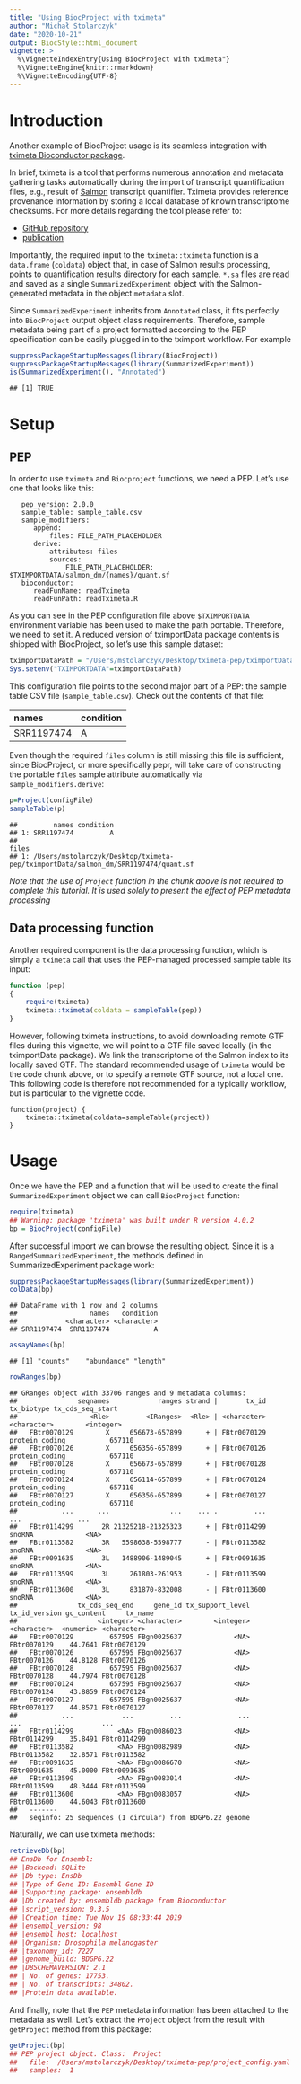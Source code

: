 ```yaml
---
title: "Using BiocProject with tximeta"
author: "Michał Stolarczyk"
date: "2020-10-21"
output: BiocStyle::html_document
vignette: >
  %\VignetteIndexEntry{Using BiocProject with tximeta"}
  %\VignetteEngine{knitr::rmarkdown}
  %\VignetteEncoding{UTF-8}
---
```



# Introduction

Another example of BiocProject usage is its seamless integration with [tximeta Bioconductor package](https://www.bioconductor.org/packages/release/bioc/html/tximeta.html).

In brief, tximeta is a tool that performs numerous annotation and metadata gathering tasks automatically during the import of transcript quantification files, e.g., result of [Salmon](https://salmon.readthedocs.io/en/latest/salmon.html) transcript quantifier. Tximeta provides reference provenance information by storing a local database of known transcriptome checksums. For more details regarding the tool please refer to:

- [GitHub repository](https://github.com/mikelove/tximeta)
- [publication](https://journals.plos.org/ploscompbiol/article?id=10.1371/journal.pcbi.1007664)

Importantly, the required input to the `tximeta::tximeta` function is a `data.frame` (`coldata`) object that, in case of Salmon results processing, points to quantification results directory for each sample. `*.sa` files are read and saved as a single `SummarizedExperiment` object with the Salmon-generated metadata in the object `metadata` slot.

Since `SummarizedExperiment` inherits from `Annotated` class, it fits perfectly into `BiocProject` output object class requirements. Therefore, sample metadata being part of a project formatted according to the PEP specification can be easily plugged in to the tximport workflow. For example 


```r
suppressPackageStartupMessages(library(BiocProject))
suppressPackageStartupMessages(library(SummarizedExperiment))
is(SummarizedExperiment(), "Annotated")
```

```
## [1] TRUE
```

# Setup

## PEP

In order to use `tximeta` and `Biocproject` functions, we need a PEP. Let's use one that looks like this:


```
   pep_version: 2.0.0
   sample_table: sample_table.csv
   sample_modifiers:
      append:
          files: FILE_PATH_PLACEHOLDER
      derive:
          attributes: files
          sources:
              FILE_PATH_PLACEHOLDER: $TXIMPORTDATA/salmon_dm/{names}/quant.sf
   bioconductor:
      readFunName: readTximeta
      readFunPath: readTximeta.R
```



As you can see in the PEP configuration file above `$TXIMPORTDATA` environment variable has been used to make the path portable. Therefore, we need to set it. A reduced version of tximportData package contents is shipped with BiocProject, so let's use this sample dataset:


```r
tximportDataPath = "/Users/mstolarczyk/Desktop/tximeta-pep/tximportData"
Sys.setenv("TXIMPORTDATA"=tximportDataPath)
```

This configuration file points to the second major part of a PEP: the 
sample table CSV file (`sample_table.csv`). Check out the contents of that file:

<table>
 <thead>
  <tr>
   <th style="text-align:left;"> names </th>
   <th style="text-align:left;"> condition </th>
  </tr>
 </thead>
<tbody>
  <tr>
   <td style="text-align:left;"> SRR1197474 </td>
   <td style="text-align:left;"> A </td>
  </tr>
</tbody>
</table>

Even though the required `files` column is still missing this file is sufficient, since BiocProject, or more specifically pepr, will take care of constructing the portable `files` sample attribute automatically via `sample_modifiers.derive`:


```r
p=Project(configFile)
sampleTable(p)
```

```
##         names condition
## 1: SRR1197474         A
##                                                                                files
## 1: /Users/mstolarczyk/Desktop/tximeta-pep/tximportData/salmon_dm/SRR1197474/quant.sf
```

*Note that the use of `Project` function in the chunk above is not required to complete this tutorial. It is used solely to present the effect of PEP metadata processing*

## Data processing function

Another required component is the data processing function, which is simply a `tximeta` call that uses the PEP-managed processed sample table its input:


```r
function (pep) 
{
    require(tximeta)
    tximeta::tximeta(coldata = sampleTable(pep))
}
```
However, following tximeta instructions, to avoid downloading remote GTF files during this vignette, we will point to a GTF file saved locally (in the tximportData package). We link the transcriptome of the Salmon index to its locally saved GTF. The standard recommended usage of `tximeta` would be the code chunk above, or to specify a remote GTF source, not a local one. This following code is therefore not recommended for a typically workflow, but is particular to the vignette code.

```
function(project) {
    tximeta::tximeta(coldata=sampleTable(project))
}
```

# Usage

Once we have the PEP and a function that will be used to create the final `SummarizedExperiment` object we can call `BiocProject` function:


```r
require(tximeta)
## Warning: package 'tximeta' was built under R version 4.0.2
bp = BiocProject(configFile)
```
After successful import we can browse the resulting object. Since it is a `RangedSummarizedExperiment`, the methods defined in SummarizedExperiment package work:

```r
suppressPackageStartupMessages(library(SummarizedExperiment))
colData(bp)
```

```
## DataFrame with 1 row and 2 columns
##                  names   condition
##            <character> <character>
## SRR1197474  SRR1197474           A
```

```r
assayNames(bp)
```

```
## [1] "counts"    "abundance" "length"
```

```r
rowRanges(bp)
```

```
## GRanges object with 33706 ranges and 9 metadata columns:
##               seqnames            ranges strand |       tx_id     tx_biotype tx_cds_seq_start
##                  <Rle>         <IRanges>  <Rle> | <character>    <character>        <integer>
##   FBtr0070129        X     656673-657899      + | FBtr0070129 protein_coding           657110
##   FBtr0070126        X     656356-657899      + | FBtr0070126 protein_coding           657110
##   FBtr0070128        X     656673-657899      + | FBtr0070128 protein_coding           657110
##   FBtr0070124        X     656114-657899      + | FBtr0070124 protein_coding           657110
##   FBtr0070127        X     656356-657899      + | FBtr0070127 protein_coding           657110
##           ...      ...               ...    ... .         ...            ...              ...
##   FBtr0114299       2R 21325218-21325323      + | FBtr0114299         snoRNA             <NA>
##   FBtr0113582       3R   5598638-5598777      - | FBtr0113582         snoRNA             <NA>
##   FBtr0091635       3L   1488906-1489045      + | FBtr0091635         snoRNA             <NA>
##   FBtr0113599       3L     261803-261953      - | FBtr0113599         snoRNA             <NA>
##   FBtr0113600       3L     831870-832008      - | FBtr0113600         snoRNA             <NA>
##               tx_cds_seq_end     gene_id tx_support_level tx_id_version gc_content     tx_name
##                    <integer> <character>        <integer>   <character>  <numeric> <character>
##   FBtr0070129         657595 FBgn0025637             <NA>   FBtr0070129    44.7641 FBtr0070129
##   FBtr0070126         657595 FBgn0025637             <NA>   FBtr0070126    44.8128 FBtr0070126
##   FBtr0070128         657595 FBgn0025637             <NA>   FBtr0070128    44.7974 FBtr0070128
##   FBtr0070124         657595 FBgn0025637             <NA>   FBtr0070124    43.8859 FBtr0070124
##   FBtr0070127         657595 FBgn0025637             <NA>   FBtr0070127    44.8571 FBtr0070127
##           ...            ...         ...              ...           ...        ...         ...
##   FBtr0114299           <NA> FBgn0086023             <NA>   FBtr0114299    35.8491 FBtr0114299
##   FBtr0113582           <NA> FBgn0082989             <NA>   FBtr0113582    32.8571 FBtr0113582
##   FBtr0091635           <NA> FBgn0086670             <NA>   FBtr0091635    45.0000 FBtr0091635
##   FBtr0113599           <NA> FBgn0083014             <NA>   FBtr0113599    48.3444 FBtr0113599
##   FBtr0113600           <NA> FBgn0083057             <NA>   FBtr0113600    44.6043 FBtr0113600
##   -------
##   seqinfo: 25 sequences (1 circular) from BDGP6.22 genome
```
Naturally, we can use tximeta methods:

```r
retrieveDb(bp)
## EnsDb for Ensembl:
## |Backend: SQLite
## |Db type: EnsDb
## |Type of Gene ID: Ensembl Gene ID
## |Supporting package: ensembldb
## |Db created by: ensembldb package from Bioconductor
## |script_version: 0.3.5
## |Creation time: Tue Nov 19 08:33:44 2019
## |ensembl_version: 98
## |ensembl_host: localhost
## |Organism: Drosophila melanogaster
## |taxonomy_id: 7227
## |genome_build: BDGP6.22
## |DBSCHEMAVERSION: 2.1
## | No. of genes: 17753.
## | No. of transcripts: 34802.
## |Protein data available.
```
And finally, note that the `PEP` metadata information has been attached to the metadata as well. Let's extract the `Project` object from the result with `getProject` method from this package:


```r
getProject(bp)
## PEP project object. Class:  Project
##   file:  /Users/mstolarczyk/Desktop/tximeta-pep/project_config.yaml
##   samples:  1
```
